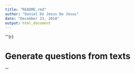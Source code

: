 ```yaml
---
title: "README.rmd"
author: "Daniel De Jesus De Jesus"
date: "December 23, 2018"
output: html_document
---
```


'''{r}

# Generate questions from texts
'''